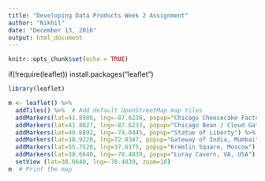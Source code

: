 ```yaml
---
title: "Developing Data Products Week 2 Assignment"
author: "Nikhil"
date: "December 13, 2016"
output: html_document
---
```

```r
knitr::opts_chunk$set(echo = TRUE)
```
if(!require(leaflet)) install.packages("leaflet") 
```r
library(leaflet)

m <- leaflet() %>%
  addTiles() %>%  # Add default OpenStreetMap map tiles
  addMarkers(lat=41.8986, lng=-87.6236, popup="Chicago Cheesecake Factory") %>%
  addMarkers(lat=41.8827, lng=-87.6233, popup="Chicago Bean / Cloud Gate") %>%
  addMarkers(lat=40.6892, lng=-74.0445, popup="Statue of Liberty") %>%
  addMarkers(lat=18.9220, lng=72.8347, popup="Gateway of India, Mumbai") %>%
  addMarkers(lat=55.7520, lng=37.6175, popup="Kremlin Square, Moscow") %>%
  addMarkers(lat=38.6640, lng=-78.4839, popup="Luray Cavern, VA, USA") %>%
  setView (lat=38.6640, lng=-78.4839, zoom=16)
m  # Print the map

```